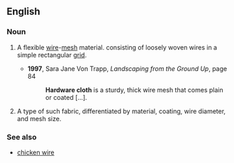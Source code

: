 ==English==

===Noun===
{{en-noun|head=[[hardware]] [[cloth]]|~|hardware cloths}}
# {{context|uncountable|lang=en}} A flexible [[wire]]-[[mesh]] material. consisting of loosely woven wires in a simple rectangular [[grid]].
#*'''1997''', Sara Jane Von Trapp, ''Landscaping from the Ground Up'', page 84
#*: '''Hardware cloth''' is a sturdy, thick wire mesh that comes plain or coated […].
# {{context|countable|lang=en}} A type of such fabric, differentiated by material, coating, wire diameter, and mesh size.

===See also===
*[[chicken wire]]